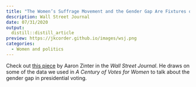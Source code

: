 ---
title: "The Women’s Suffrage Movement and the Gender Gap Are Fixtures of U.S. Elections. It Didn’t Start Out That Way."
description: Wall Street Journal
date: 07/31/2020
output:
  distill::distill_article
preview: https://jkcorder.github.io/images/wsj.png
categories:
  - Women and politics
---

Check out [this piece](https://www.wsj.com/articles/the-womens-suffrage-movement-and-the-gender-gap-arefixtures-of-u-s-elections-it-didnt-start-out-that-way-11596209355) by Aaron Zinter in the *Wall Street Journal*.  He draws on some of the data we used in *A Century of Votes for Women* to talk about the gender gap in presidential voting.

